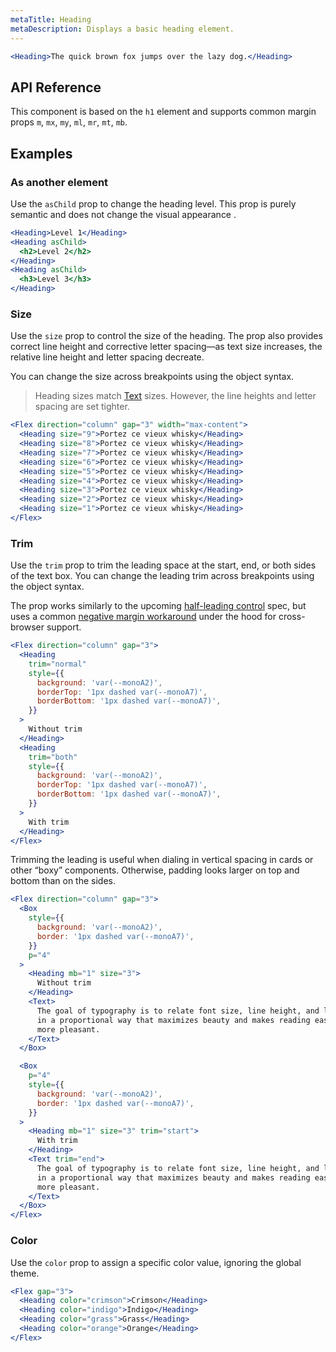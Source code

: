 ```yaml
---
metaTitle: Heading
metaDescription: Displays a basic heading element.
---
```


```jsx live=true
<Heading>The quick brown fox jumps over the lazy dog.</Heading>
```

## API Reference

This component is based on the `h1` element and supports common margin props `m`, `mx`, `my`, `ml`, `mr`, `mt`, `mb`.

<ThemesPropsTable componentName="heading" />

## Examples

### As another element

Use the `asChild` prop to change the heading level. This prop is purely semantic and does not change the visual appearance .

```jsx live=true
<Heading>Level 1</Heading>
<Heading asChild>
  <h2>Level 2</h2>
</Heading>
<Heading asChild>
  <h3>Level 3</h3>
</Heading>
```

### Size

Use the `size` prop to control the size of the heading. The prop also provides correct line height and corrective letter spacing—as text size increases, the relative line height and letter spacing decreate.

You can change the size across breakpoints using the object syntax.

> Heading sizes match [Text](/docs/themes/components/text) sizes. However, the line heights and letter spacing are set tighter.

```jsx live="true"
<Flex direction="column" gap="3" width="max-content">
  <Heading size="9">Portez ce vieux whisky</Heading>
  <Heading size="8">Portez ce vieux whisky</Heading>
  <Heading size="7">Portez ce vieux whisky</Heading>
  <Heading size="6">Portez ce vieux whisky</Heading>
  <Heading size="5">Portez ce vieux whisky</Heading>
  <Heading size="4">Portez ce vieux whisky</Heading>
  <Heading size="3">Portez ce vieux whisky</Heading>
  <Heading size="2">Portez ce vieux whisky</Heading>
  <Heading size="1">Portez ce vieux whisky</Heading>
</Flex>
```

### Trim

Use the `trim` prop to trim the leading space at the start, end, or both sides of the text box. You can change the leading trim across breakpoints using the object syntax.

The prop works similarly to the upcoming [half-leading control](https://www.w3.org/TR/css-inline-3/#leading-trim) spec, but uses a common [negative margin workaround](https://seek-oss.github.io/capsize/) under the hood for cross-browser support.

```jsx live="true"
<Flex direction="column" gap="3">
  <Heading
    trim="normal"
    style={{
      background: 'var(--monoA2)',
      borderTop: '1px dashed var(--monoA7)',
      borderBottom: '1px dashed var(--monoA7)',
    }}
  >
    Without trim
  </Heading>
  <Heading
    trim="both"
    style={{
      background: 'var(--monoA2)',
      borderTop: '1px dashed var(--monoA7)',
      borderBottom: '1px dashed var(--monoA7)',
    }}
  >
    With trim
  </Heading>
</Flex>
```

Trimming the leading is useful when dialing in vertical spacing in cards or other “boxy” components. Otherwise, padding looks larger on top and bottom than on the sides.

```jsx live="true"
<Flex direction="column" gap="3">
  <Box
    style={{
      background: 'var(--monoA2)',
      border: '1px dashed var(--monoA7)',
    }}
    p="4"
  >
    <Heading mb="1" size="3">
      Without trim
    </Heading>
    <Text>
      The goal of typography is to relate font size, line height, and line width
      in a proportional way that maximizes beauty and makes reading easier and
      more pleasant.
    </Text>
  </Box>

  <Box
    p="4"
    style={{
      background: 'var(--monoA2)',
      border: '1px dashed var(--monoA7)',
    }}
  >
    <Heading mb="1" size="3" trim="start">
      With trim
    </Heading>
    <Text trim="end">
      The goal of typography is to relate font size, line height, and line width
      in a proportional way that maximizes beauty and makes reading easier and
      more pleasant.
    </Text>
  </Box>
</Flex>
```

### Color

Use the `color` prop to assign a specific color value, ignoring the global theme.

```jsx live=true
<Flex gap="3">
  <Heading color="crimson">Crimson</Heading>
  <Heading color="indigo">Indigo</Heading>
  <Heading color="grass">Grass</Heading>
  <Heading color="orange">Orange</Heading>
</Flex>
```
